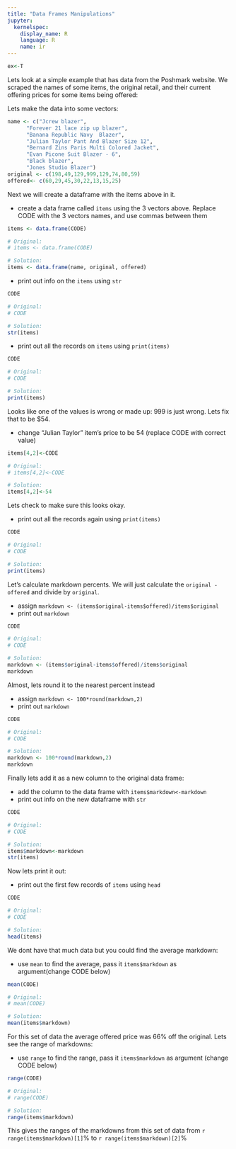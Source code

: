 ```yaml
---
title: "Data Frames Manipulations"
jupyter:
  kernelspec:
    display_name: R
    language: R
    name: ir
---
```


```r
ex<-T
```

Lets look at a simple example that has data from the Poshmark website. We scraped the names of some items, the original retail, and their current offering prices for some items being offered:

Lets make the data into some vectors:

```r
name <- c("Jcrew blazer",           
	  "Forever 21 lace zip up blazer",                     
	  "Banana Republic Navy  Blazer",                     
	  "Julian Taylor Pant And Blazer Size 12",             
	  "Bernard Zins Paris Multi Colored Jacket",
      "Evan Picone Suit Blazer - 6",
      "Black blazer",
      "Jones Studio Blazer")  
original <- c(198,49,129,999,129,74,80,59)
offered<- c(60,29,45,30,22,13,15,25)
```

Next we will create a dataframe with the items above in it.

- create a data frame called `items` using the 3 vectors above. Replace CODE with the 3 vectors names, and use commas between them
```r
items <- data.frame(CODE)
```
```r
# Original:
# items <- data.frame(CODE)

# Solution:
items <- data.frame(name, original, offered)
```

- print out info on the  `items` using `str`
```r
CODE
```
```r
# Original:
# CODE

# Solution:
str(items)
```

- print out all the records on `items` using `print(items)`
```r
CODE
```
```r
# Original:
# CODE

# Solution:
print(items)
```

Looks like one of the values is wrong or made up: 999 is just wrong. Lets fix that to be \$54.

- change "Julian Taylor" item's price to be 54 (replace CODE with correct value)
```r
items[4,2]<-CODE
```
```r
# Original:
# items[4,2]<-CODE

# Solution:
items[4,2]<-54
```

Lets check to make sure this looks okay.

- print out all the records again  using `print(items)`
```r
CODE
```
```r
# Original:
# CODE

# Solution:
print(items)
```

Let's calculate markdown percents. We will just calculate the `original - offered` and divide by `original`.

- assign `markdown <- (items$original-items$offered)/items$original`
- print out `markdown`
```r
CODE
```
```r
# Original:
# CODE

# Solution:
markdown <- (items$original-items$offered)/items$original
markdown
```

Almost, lets round it to the nearest percent instead

- assign `markdown <- 100*round(markdown,2)`
- print out `markdown`
```r
CODE
```
```r
# Original:
# CODE

# Solution:
markdown <- 100*round(markdown,2)
markdown
```

Finally lets add it as a new column to the original data frame:

- add the column to the data frame with `items$markdown<-markdown`
- print out info on the new dataframe with `str`
```r
CODE
```
```r
# Original:
# CODE

# Solution:
items$markdown<-markdown 
str(items)
```

Now lets print it out:

- print out the first few records of `items` using `head`
```r
CODE
```
```r
# Original:
# CODE

# Solution:
head(items)
```

We dont have that much data but you could find the average markdown:

- use `mean` to find the average, pass it `items$markdown` as argument(change CODE below)
```r
mean(CODE)
```
```r
# Original:
# mean(CODE)

# Solution:
mean(items$markdown)
```

For this set of data the average offered price was 66% off the original. Lets see the range of markdowns: 

- use `range` to find the range, pass it `items$markdown` as argument (change CODE below)
```r
range(CODE)
```
```r
# Original:
# range(CODE)

# Solution:
range(items$markdown)
```

This gives the ranges of the markdowns from this set of data 
from `r range(items$markdown)[1]`% to `r range(items$markdown)[2]`%

